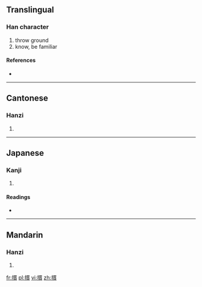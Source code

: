 {{also|掼}}
==Translingual==

===Han character===
{{Han char|rn=64|rad=手|as=11|sn=14|four=5508<sub>6</sub>|canj=手田十金 (QWJC)}}

# throw ground
# know, be familiar

====References====
* {{Han ref|kx=0450.050|dkj=12591|dj=0800.240|hdz=31951.020|uh=645C|ud=25692|bh=E1E8|bd=57832}}

----

==Cantonese==

===Hanzi===
{{yue-hanzi|jyut=|y=gwaan3|sim=掼}}

# {{defn|Cantonese|sort=手11}}

----

==Japanese==

===Kanji===
{{ja-kanji|grade=|rs=手11}}

# {{defn|Japanese|sort=手11}}

====Readings====
* {{ja-readings|on=[[かん]] (kan)|kun=[[ならう]] (narau)}}

----

==Mandarin==

===Hanzi===
{{cmn-hanzi|sim=掼|pin=[[guàn]] ([[guan4]]), [[luò]] ([[luo4]])|wg=kuan<sup>4</sup>, lo<sup>4</sup>}}

# {{defn|Mandarin|sort=手11}}

[[fr:摜]]
[[pl:摜]]
[[vi:摜]]
[[zh:摜]]
